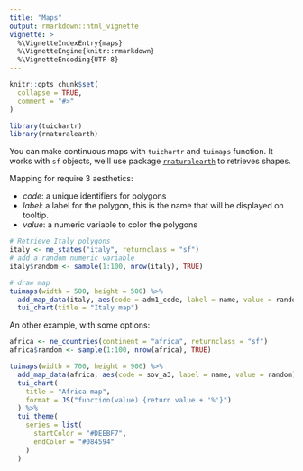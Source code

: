 ```yaml
---
title: "Maps"
output: rmarkdown::html_vignette
vignette: >
  %\VignetteIndexEntry{maps}
  %\VignetteEngine{knitr::rmarkdown}
  %\VignetteEncoding{UTF-8}
---
```


```r
knitr::opts_chunk$set(
  collapse = TRUE,
  comment = "#>"
)
```

```r
library(tuichartr)
library(rnaturalearth)
```


You can make continuous maps with `tuichartr` and `tuimaps` function. It works with `sf` objects, we'll use package [`rnaturalearth`](https://github.com/ropensci/rnaturalearth) to retrieves shapes.

Mapping for require 3 aesthetics:

* *code*: a unique identifiers for polygons
* *label*: a label for the polygon, this is the name that will be displayed on tooltip.
* *value*: a numeric variable to color the polygons


```r
# Retrieve Italy polygons
italy <- ne_states("italy", returnclass = "sf")
# add a random numeric variable
italy$random <- sample(1:100, nrow(italy), TRUE)

# draw map
tuimaps(width = 500, height = 500) %>% 
  add_map_data(italy, aes(code = adm1_code, label = name, value = random)) %>% 
  tui_chart(title = "Italy map")
```


An other example, with some options:

```r
africa <- ne_countries(continent = "africa", returnclass = "sf")
africa$random <- sample(1:100, nrow(africa), TRUE)

tuimaps(width = 700, height = 900) %>% 
  add_map_data(africa, aes(code = sov_a3, label = name, value = random)) %>% 
  tui_chart(
    title = "Africa map",
    format = JS("function(value) {return value + '%'}")
  ) %>% 
  tui_theme(
    series = list(
      startColor = "#DEEBF7",
      endColor = "#084594"
    )
  )
```





